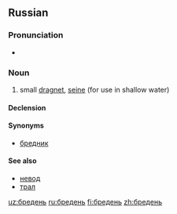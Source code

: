 ==Russian==
===Pronunciation===
* {{IPA|/ˈbrʲedʲɪnʲ/|lang=ru}}

===Noun===
{{ru-noun|бре́день|m-in}}

# {{context|fishing|lang=ru}} small [[dragnet]], [[seine]] (for use in shallow water)

====Declension====
{{ru-noun-ь-1-m|бредн|бре́дн|бре́день}}

====Synonyms====
* [[бредник]]

====See also====
* [[невод]]
* [[трал]]

[[uz:бредень]]
[[ru:бредень]]
[[fi:бредень]]
[[zh:бредень]]